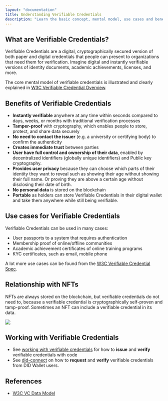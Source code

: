 ```yaml
---
layout: "documentation"
title: Understanding Verifiable Credentials
description: "Learn the basic concept, mental model, use cases and benefits of verified credentials, understand it's difference between NFTs"
---
```


## What are Verifiable Credentials?

Verifiable Credentials are a digital, cryptographically secured version of both paper and digital credentials that people can present to organizations that need them for verification. Imagine digital and instantly verifiable versions of identity documents, academic achievements, licenses, and more.

The core mental model of verifiable credentials is illustrated and clearly explained in [W3C Verifiable Credential Overview](https://w3c.github.io/vc-data-model/#ecosystem-overview).

## Benefits of Verifiable Credentials

- **Instantly verifiable** anywhere at any time within seconds compared to days, weeks, or months with traditional verification processes
- **Tamper-proof** with cryptography, which enables people to store, protect, and share data securely
- **No need to contact the issuer** (e.g. a university or certifying body) to confirm the authenticity
- **Creates immediate trust** between parties
- **User have full control and ownership of their data**, enabled by decentralized identifiers (globally unique identifiers) and Public key cryptography.
- **Provides user privacy** because they can choose which parts of their identity they want to reveal such as showing their age without showing their full name. Or proving they are above a certain age without disclosing their date of birth.
- **No personal data** is stored on the blockchain
- **Portable** as holders can store Verifiable Credentials in their digital wallet and take them anywhere while still being verifiable.

## Use cases for Verifiable Credentials

Verifiable Credentials can be used in many cases:

- User passports to a system that requires authentication
- Membership proof of online/offline communities
- Academic achievement certificates of online training programs
- KYC certificates, such as email, mobile phone

A lot more use cases can be found from the [W3C Verifiable Credential Spec](https://w3c.github.io/vc-data-model/#use-cases-and-requirements).

## Relationship with NFTs

NFTs are always stored on the blockchain, but verifiable credentials do not need to, because a verifiable credential is cryptographically self-proven and tamp-proof. Sometimes an NFT can include a verifiable credential in its data.

![](./images/vc-and-nft.png)

## Working with Verifiable Credentials

- See [working with verifiable credentials](/reference/vcs) for how to **issue** and **verify** verifiable credentials with code
- See [did-connect](https://www.didconnect.io/playground/react/?path=/story/connect--request-verifiable-credential) on how to **request** and **verify** verifiable credentials from DID Wallet users.

## References

- [W3C VC Data Model](https://w3c.github.io/vc-data-model/)
